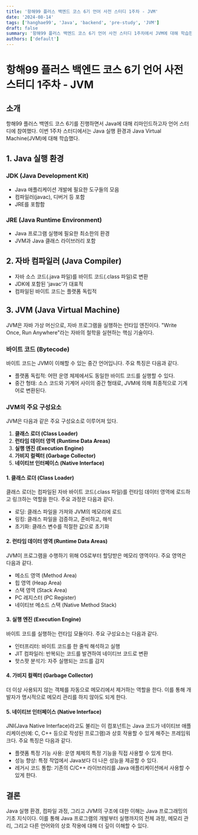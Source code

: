 ```yaml
---
title: '항해99 플러스 백엔드 코스 6기 언어 사전 스터디 1주차 - JVM'
date: '2024-08-14'
tags: ['hanghae99', 'Java', 'backend', 'pre-study', 'JVM']
draft: false
summary: '항해99 플러스 백엔드 코스 6기 언어 사전 스터디 1주차에서 JVM에 대해 학습한 내용을 정리한다.'
authors: ['default']
---
```


# 항해99 플러스 백엔드 코스 6기 언어 사전 스터디 1주차 - JVM

## 소개

항해99 플러스 백엔드 코스 6기를 진행하면서 Java에 대해 리마인드하고자 언어 스터디에 참여했다.
이번 1주차 스터디에서는 Java 실행 환경과 Java Virtual Machine(JVM)에 대해 학습했다.

## 1. Java 실행 환경

### JDK (Java Development Kit)

- Java 애플리케이션 개발에 필요한 도구들의 모음
- 컴파일러(javac), 디버거 등 포함
- JRE를 포함함

### JRE (Java Runtime Environment)

- Java 프로그램 실행에 필요한 최소한의 환경
- JVM과 Java 클래스 라이브러리 포함

## 2. 자바 컴파일러 (Java Compiler)

- 자바 소스 코드(.java 파일)를 바이트 코드(.class 파일)로 변환
- JDK에 포함된 'javac'가 대표적
- 컴파일된 바이트 코드는 플랫폼 독립적

## 3. JVM (Java Virtual Machine)

JVM은 자바 가상 머신으로, 자바 프로그램을 실행하는 런타임 엔진이다.
"Write Once, Run Anywhere"라는 자바의 철학을 실현하는 핵심 기술이다.

### 바이트 코드 (Bytecode)

바이트 코드는 JVM이 이해할 수 있는 중간 언어입니다. 주요 특징은 다음과 같다.

- 플랫폼 독립적: 어떤 운영 체제에서도 동일한 바이트 코드를 실행할 수 있다.
- 중간 형태: 소스 코드와 기계어 사이의 중간 형태로, JVM에 의해 최종적으로 기계어로 변환된다.

### JVM의 주요 구성요소

JVM은 다음과 같은 주요 구성요소로 이루어져 있다.

1. **클래스 로더 (Class Loader)**
2. **런타임 데이터 영역 (Runtime Data Areas)**
3. **실행 엔진 (Execution Engine)**
4. **가비지 컬렉터 (Garbage Collector)**
5. **네이티브 인터페이스 (Native Interface)**

#### 1. 클래스 로더 (Class Loader)

클래스 로더는 컴파일된 자바 바이트 코드(.class 파일)를 런타임 데이터 영역에 로드하고 링크하는 역할을 한다.
주요 과정은 다음과 같다.

- 로딩: 클래스 파일을 가져와 JVM의 메모리에 로드
- 링킹: 클래스 파일을 검증하고, 준비하고, 해석
- 초기화: 클래스 변수를 적절한 값으로 초기화

#### 2. 런타임 데이터 영역 (Runtime Data Areas)

JVM이 프로그램을 수행하기 위해 OS로부터 할당받은 메모리 영역이다.
주요 영역은 다음과 같다.

- 메소드 영역 (Method Area)
- 힙 영역 (Heap Area)
- 스택 영역 (Stack Area)
- PC 레지스터 (PC Register)
- 네이티브 메소드 스택 (Native Method Stack)

#### 3. 실행 엔진 (Execution Engine)

바이트 코드를 실행하는 런타임 모듈이다.
주요 구성요소는 다음과 같다.

- 인터프리터: 바이트 코드를 한 줄씩 해석하고 실행
- JIT 컴파일러: 반복되는 코드를 발견하여 네이티브 코드로 변환
- 핫스팟 분석기: 자주 실행되는 코드를 감지

#### 4. 가비지 컬렉터 (Garbage Collector)

더 이상 사용되지 않는 객체를 자동으로 메모리에서 제거하는 역할을 한다.
이를 통해 개발자가 명시적으로 메모리 관리를 하지 않아도 되게 한다.

#### 5. 네이티브 인터페이스 (Native Interface)

JNI(Java Native Interface)라고도 불리는 이 컴포넌트는 Java 코드가 네이티브 애플리케이션(예: C, C++ 등으로 작성된 프로그램)과 상호 작용할 수 있게 해주는 프레임워크다.
주요 특징은 다음과 같다.

- 플랫폼 특정 기능 사용: 운영 체제의 특정 기능을 직접 사용할 수 있게 한다.
- 성능 향상: 특정 작업에서 Java보다 더 나은 성능을 제공할 수 있다.
- 레거시 코드 통합: 기존의 C/C++ 라이브러리를 Java 애플리케이션에서 사용할 수 있게 한다.

## 결론

Java 실행 환경, 컴파일 과정, 그리고 JVM의 구조에 대한 이해는 Java 프로그래밍의 기초 지식이다.
이를 통해 Java 프로그램의 개발부터 실행까지의 전체 과정, 메모리 관리, 그리고 다른 언어와의 상호 작용에 대해 더 깊이 이해할 수 있다.
